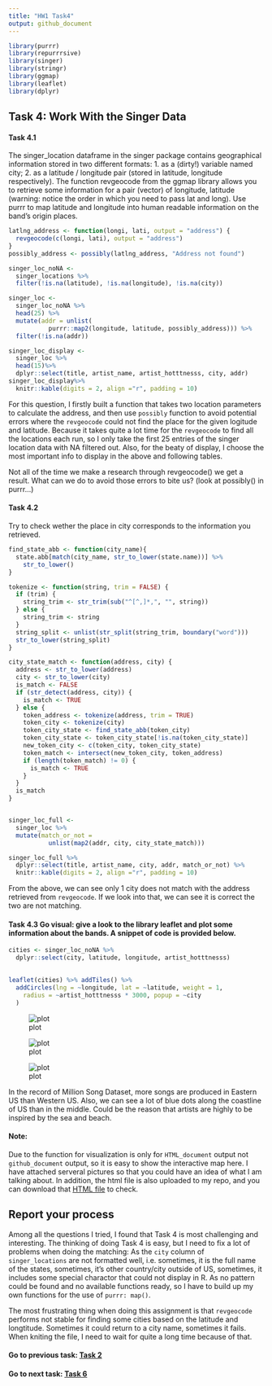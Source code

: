 ```yaml
---
title: "HW1 Task4"
output: github_document
---
```


```r
library(purrr)
library(repurrrsive)
library(singer)
library(stringr)
library(ggmap)
library(leaflet)
library(dplyr)
```


## Task 4: Work With the Singer Data

#### Task 4.1

The singer_location dataframe in the singer package contains geographical information stored in two different formats: 1. as a (dirty!) variable named city; 2. as a latitude / longitude pair (stored in latitude, longitude respectively). The function revgeocode from the ggmap library allows you to retrieve some information for a pair (vector) of longitude, latitude (warning: notice the order in which you need to pass lat and long). Use purrr to map latitude and longitude into human readable information on the band’s origin places. 

```r
latlng_address <- function(longi, lati, output = "address") {
  revgeocode(c(longi, lati), output = "address")
}
possibly_address <- possibly(latlng_address, "Address not found")

singer_loc_noNA <- 
  singer_locations %>%
  filter(!is.na(latitude), !is.na(longitude), !is.na(city)) 

singer_loc <- 
  singer_loc_noNA %>%
  head(25) %>%
  mutate(addr = unlist(
           purrr::map2(longitude, latitude, possibly_address))) %>%
  filter(!is.na(addr))

singer_loc_display <- 
  singer_loc %>%
  head(15)%>%
  dplyr::select(title, artist_name, artist_hotttnesss, city, addr) 
singer_loc_display%>%
  knitr::kable(digits = 2, align ="r", padding = 10)
```

For this question, I firstly built a function that takes two location parameters to calculate the address, and then use `possibly` function to avoid potential errors where the `revgeocode` could not find the place for the given logitude and latitude. Because it takes quite a lot time for the `revgeocode` to find all the locations each run, so I only take the first 25 entries of the singer location data with NA filtered out. Also, for the beaty of display, I choose the most important info to display in the above and following tables.

Not all of the time we make a research through revgeocode() we get a result. What can we do to avoid those errors to bite us? (look at possibly() in purrr…)

#### Task 4.2

Try to check wether the place in city corresponds to the information you retrieved.

```r
find_state_abb <- function(city_name){
  state.abb[match(city_name, str_to_lower(state.name))] %>%
    str_to_lower()
}

tokenize <- function(string, trim = FALSE) {
  if (trim) {
    string_trim <- str_trim(sub("^[^,]*,", "", string))
  } else {
    string_trim <- string
  }
  string_split <- unlist(str_split(string_trim, boundary("word")))
  str_to_lower(string_split)
}

city_state_match <- function(address, city) {
  address <- str_to_lower(address)
  city <- str_to_lower(city)
  is_match <- FALSE
  if (str_detect(address, city)) {
    is_match <- TRUE
  } else {
    token_address <- tokenize(address, trim = TRUE)
    token_city <- tokenize(city)
    token_city_state <- find_state_abb(token_city)
    token_city_state <- token_city_state[!is.na(token_city_state)]
    new_token_city <- c(token_city, token_city_state)
    token_match <- intersect(new_token_city, token_address)
    if (length(token_match) != 0) {
      is_match <- TRUE
    }
  }
  is_match
}


singer_loc_full <-
  singer_loc %>% 
  mutate(match_or_not = 
           unlist(map2(addr, city, city_state_match)))

singer_loc_full %>%
  dplyr::select(title, artist_name, city, addr, match_or_not) %>%
  knitr::kable(digits = 2, align ="r", padding = 10)
```

From the above, we can see only 1 city does not match with the address retrieved from `revgeocode`. If we look into that, we can see it is correct the two are not matching. 

#### Task 4.3 Go visual: give a look to the library leaflet and plot some information about the bands. A snippet of code is provided below.
```r
cities <- singer_loc_noNA %>%
  dplyr::select(city, latitude, longitude, artist_hotttnesss)

  
leaflet(cities) %>% addTiles() %>%
  addCircles(lng = ~longitude, lat = ~latitude, weight = 1,
    radius = ~artist_hotttnesss * 3000, popup = ~city
  )
```


![plot](map2.png)

![plot](map3.png)



![plot](map5.png)


In the record of Million Song Dataset, more songs are produced in Eastern US than Western US. Also, we can see a lot of blue dots along the coastline of US than in the middle. Could be the reason that artists are highly to be inspired by the sea and beach. 

#### Note:

Due to the function for visualization is only for `HTML_document` output not `github_document` output, so it is easy to show the interactive map here. I have attached serveral pictures so that you could have an idea of what I am talking about. In addition, the html file is also uploaded to my repo, and you can download that [HTML file](https://github.com/zxkathy/STAT547M_Zhao_Xin_HW/blob/master/HW1/Task4/HW01_4_map.html) to check. 

## Report your process

Among all the questions I tried, I found that Task 4 is most challenging and interesting. The thinking of doing Task 4 is easy, but I need to fix a lot of problems when doing the matching: As the `city` column of `singer_locations` are not formatted well, i.e. sometimes, it is the full name of the states, sometimes, it's other country/city outside of US, sometimes, it includes some special charactor that could not display in R. As no pattern could be found and no available functions ready, so I have to build up my own functions for the use of `purrr: map()`. 

The most frustrating thing when doing this assignment is that `revgeocode` performs not stable for finding some cities based on the latitude and longtitude. Sometimes it could return to a city name, sometimes it fails. When kniting the file, I need to wait for quite a long time because of that. 

#### Go to previous task: [Task 2](https://github.com/zxkathy/STAT547M_Zhao_Xin_HW/blob/master/HW1/Task2/HW01_2.md)

#### Go to next task: [Task 6](https://github.com/zxkathy/STAT547M_Zhao_Xin_HW/blob/master/HW1/Task6/HW01_6.md)


